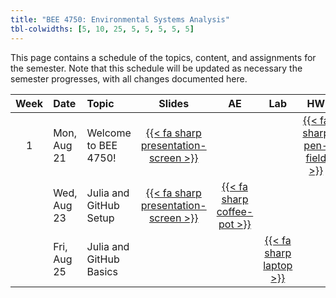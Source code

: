 ```yaml
---
title: "BEE 4750: Environmental Systems Analysis"
tbl-colwidths: [5, 10, 25, 5, 5, 5, 5, 5]
---
```


This page contains a schedule of the topics, content, and assignments for the semester.
Note that this schedule will be updated as necessary the semester progresses, with all changes documented here.

::: column-screen-inset-right
| Week | Date        | Topic | Slides | AE | Lab | HW | Project |
:-----:|:------------|:------|:------:|:--:|:---:|:--:|:-------:|
| 1    | Mon, Aug 21 | Welcome to BEE 4750! | [{{< fa sharp presentation-screen >}}](slides/lecture01.qmd){target="_blank"}  | |  | [{{< fa sharp pen-field >}}](hw/hw01/hw01.qmd) | |
| | Wed, Aug 23 | Julia and GitHub Setup | [{{< fa sharp presentation-screen >}}](slides/lecture01.qmd)  | [{{< fa sharp coffee-pot >}}](aes/ae01/ae01.qmd) | | | |
| | Fri, Aug 25 | Julia and GitHub Basics | | | [{{< fa sharp laptop >}}](labs/lab01/lab01.qmd) | | |
:::
